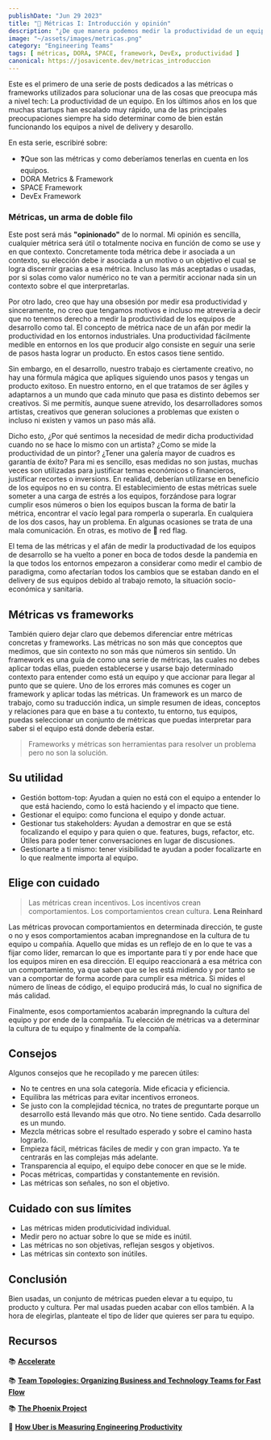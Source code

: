```yaml
---
publishDate: "Jun 29 2023"
title: "📐 Métricas I: Introducción y opinión"
description: "¿De que manera podemos medir la productividad de un equipo de desarrollo? Por otro lado, ¿deberíamos hacerlo y para que?."
image: "~/assets/images/metricas.png"
category: "Engineering Teams"
tags: [ métricas, DORA, SPACE, framework, DevEx, productividad ]
canonical: https://josavicente.dev/metricas_introduccion
---
```


Este es el primero de una serie de posts dedicados a las métricas o frameworks utilizados para solucionar una de las cosas que preocupa más a nivel tech: La productividad de un equipo. En los últimos años
en los que muchas startups han escalado muy rápido, una de las principales preocupaciones siempre ha sido determinar como de bien están funcionando los equipos a nivel de delivery y desarollo.

En esta serie, escribiré sobre:

- ❓Que son las métricas y como deberíamos tenerlas en cuenta en los equipos.
- DORA Metrics & Framework
- SPACE Framework
- DevEx Framework

### Métricas, un arma de doble filo

Este post será más **"opinionado"** de lo normal. Mi opinión es sencilla, cualquier métrica será útil o totalmente nociva en función de como se use y en que contexto. 
Concretamente toda métrica debe ir asociada a un contexto, su elección debe ir asociada a un motivo o un objetivo el cual se logra discernir gracias a esa métrica. Incluso las más aceptadas o usadas, por si solas 
como valor numérico no te van a permitir accionar nada sin un contexto sobre el que interpretarlas.

Por otro lado, creo que hay una obsesión por medir esa productividad y sinceramente, no creo que tengamos motivos e incluso me atrevería a decir que no tenemos derecho a medir la productividad
de los equipos de desarrollo como tal. El concepto de métrica nace de un afán por medir la productividad en los entornos industriales. Una productividad fácilmente medible en entornos en los que
producir algo consiste en seguir una serie de pasos hasta lograr un producto. En estos casos tiene sentido.

Sin embargo, en el desarrollo, nuestro trabajo es ciertamente creativo, no hay una fórmula mágica que apliques siguiendo unos pasos y tengas un producto exitoso. En nuestro entorno, en el que
tratamos de ser ágiles y adaptarnos a un mundo que cada minuto que pasa es distinto debemos ser creativos. Si me permitís, aunque suene atrevido, los desarrolladores somos artistas, creativos que generan
soluciones a problemas que existen o incluso ni existen y vamos un paso más allá. 

Dicho esto, ¿Por qué sentimos la necesidad de medir dicha productividad cuando no se hace lo mismo con un artista? ¿Como se mide la productividad de un pintor? ¿Tener una galería mayor de cuadros es garantía de éxito? 
Para mi es sencillo, esas medidas no son justas, muchas veces son utilizadas para justificar temas económicos o financieros, justificar recortes o inversions. En realidad, deberían utilizarse 
en beneficio de los equipos no en su contra. El establecimiento de estas métricas suele someter a una carga de estrés a los equipos, forzándose para lograr cumplir esos números o bien los equipos buscan la forma de batir la métrica, 
encontrar el vacío legal para romperla o superarla. En cualquiera de los dos casos, hay un problema. En algunas ocasiones se trata de una mala comunicación. En otras, es motivo de 🚩 red flag.

El tema de las métricas y el afán de medir la productivadad de los equipos de desarrollo se ha vuelto a poner en boca de todos desde la pandemia en la que todos los entornos empezaron a considerar
como medir el cambio de paradigma, como afectarían todos los cambios que se estaban dando en el delivery de sus equipos debido al trabajo remoto, la situación socio-económica y sanitaria.

## Métricas vs frameworks

También quiero dejar claro que debemos diferenciar entre métricas concretas y frameworks. Las métricas no son más que conceptos que medimos, que sin contexto no son más que números sin sentido.
Un framework es una guía de como una serie de métricas, las cuales no debes aplicar todas ellas, pueden establecerse y usarse bajo determinado contexto para entender como está un equipo y que accionar para llegar al punto que se quiere.
Uno de los errores más comunes es coger un framework y aplicar todas las métricas. Un framework es un marco de trabajo, como su traducción indica, un simple resumen de ideas, conceptos y relaciones para
que en base a tu contexto, tu entorno, tus equipos, puedas seleccionar un conjunto de métricas que puedas interpretar para saber si el equipo está donde debería estar.

> Frameworks y métricas son herramientas para resolver un problema pero no son la solución.

## Su utilidad

- Gestión bottom-top: Ayudan a quien no está con el equipo a entender lo que está haciendo, como lo está haciendo y el impacto que tiene.
- Gestionar el equipo: como funciona el equipo y donde actuar.
- Gestionar tus stakeholders: Ayudan a demostrar en que se está focalizando el equipo y para quien o que. features, bugs, refactor, etc. Útiles para poder tener conversaciones en lugar de discusiones.
- Gestionarte a ti mismo: tener visibilidad te ayudan a poder focalizarte en lo que realmente importa al equipo.

## Elige con cuidado

> Las métricas crean incentivos. Los incentivos crean comportamientos. Los comportamientos crean cultura. **Lena Reinhard**

Las métricas provocan comportamientos en determinada dirección, te guste o no y esos comportamientos acaban impregnandose en la cultura de tu equipo u compañía. Aquello que midas es
un reflejo de en lo que te vas a fijar como líder, remarcan lo que es importante para tí y por ende hace que los equipos miren en esa dirección. El equipo reaccionará a esa métrica con un
comportamiento, ya que saben que se les está midiendo y por tanto se van a comportar de forma acorde para cumplir esa métrica. Si mides el número de líneas de código, el equipo producirá más, lo cual no
significa de más calidad.

Finalmente, esos comportamientos acabarán impregnando la cultura del equipo y por ende de la compañía. Tu elección de métricas va a determinar la cultura de tu equipo y finalmente de la compañía.

## Consejos

Algunos consejos que he recopilado y me parecen útiles:

- No te centres en una sola categoría. Mide eficacia y eficiencia.
- Equilibra las métricas para evitar incentivos erroneos.
- Se justo con la complejidad técnica, no trates de preguntarte porque un desarrollo está llevando más que otro. No tiene sentido. Cada desarrollo es un mundo.
- Mezcla métricas sobre el resultado esperado y sobre el camino hasta lograrlo.
- Empieza fácil, métricas fáciles de medir y con gran impacto. Ya te centrarás en las complejas más adelante.
- Transparencia al equipo, el equipo debe conocer en que se le mide.
- Pocas métricas, compartidas y constantemente en revisión.
- Las métricas son señales, no son el objetivo.

## Cuidado con sus límites

- Las métricas miden produticividad individual.
- Medir pero no actuar sobre lo que se mide es inútil.
- Las métricas no son objetivas, reflejan sesgos y objetivos.
- Las métricas sin contexto son inútiles.

## Conclusión

Bien usadas, un conjunto de métricas pueden elevar a tu equipo, tu producto y cultura. Per mal usadas pueden acabar con ellos también. A la hora de elegirlas, planteate el tipo de
líder que quieres ser para tu equipo.


## Recursos
📚 **[Accelerate](https://amzn.to/3CPacnR)**

📚 **[Team Topologies: Organizing Business and Technology Teams for Fast Flow](https://amzn.to/3NQI4qK)**

📚 **[The Phoenix Project](https://amzn.to/3CNtIBh)**

📑 **[How Uber is Measuring Engineering Productivity](https://newsletter.pragmaticengineer.com/p/uber-eng-productivity)**